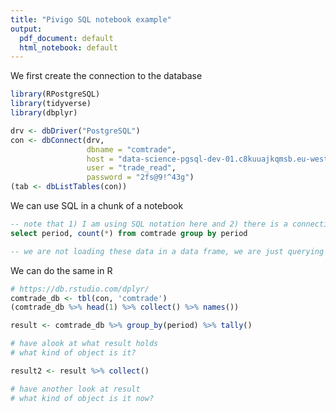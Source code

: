 ```yaml
---
title: "Pivigo SQL notebook example"
output:
  pdf_document: default
  html_notebook: default
---
```


We first create the connection to the database

```r

library(RPostgreSQL)
library(tidyverse)
library(dbplyr)

drv <- dbDriver("PostgreSQL")
con <- dbConnect(drv,
                 dbname = "comtrade",
                 host = "data-science-pgsql-dev-01.c8kuuajkqmsb.eu-west-2.rds.amazonaws.com",
                 user = "trade_read",
                 password = "2fs@9!^43g")
(tab <- dbListTables(con))
```

We can use SQL in a chunk of a notebook

```sql
-- note that 1) I am using SQL notation here and 2) there is a connection reference in the definition of this chunk
select period, count(*) from comtrade group by period

-- we are not loading these data in a data frame, we are just querying the data

```

We can do the same in R

```r

# https://db.rstudio.com/dplyr/
comtrade_db <- tbl(con, 'comtrade')
(comtrade_db %>% head(1) %>% collect() %>% names())

result <- comtrade_db %>% group_by(period) %>% tally()

# have alook at what result holds
# what kind of object is it? 

result2 <- result %>% collect()

# have another look at result
# what kind of object is it now?

```




